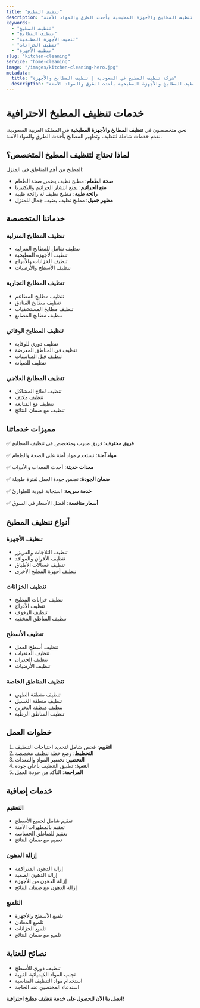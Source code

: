 ```yaml
---
title: "تنظيف المطبخ"
description: "خدمات تنظيف المطابخ والأجهزة المطبخية بأحدث الطرق والمواد الآمنة"
keywords:
  - "تنظيف المطبخ"
  - "تنظيف المطابخ"
  - "تنظيف الأجهزة المطبخية"
  - "تنظيف الخزانات"
  - "تنظيف الأجهزة"
slug: "kitchen-cleaning"
service: "home-cleaning"
image: "/images/kitchen-cleaning-hero.jpg"
metadata:
  title: "شركة تنظيف المطبخ في السعودية | تنظيف المطابخ والأجهزة"
  description: "أفضل شركة تنظيف مطبخ في السعودية. تنظيف المطابخ والأجهزة المطبخية بأحدث الطرق والمواد الآمنة."
---
```


# خدمات تنظيف المطبخ الاحترافية

نحن متخصصون في **تنظيف المطابخ والأجهزة المطبخية** في المملكة العربية السعودية، نقدم خدمات شاملة لتنظيف وتطهير المطابخ بأحدث الطرق والمواد الآمنة.

## لماذا تحتاج لتنظيف المطبخ المتخصص؟

المطبخ من أهم المناطق في المنزل:

- **صحة الطعام**: مطبخ نظيف يضمن صحة الطعام
- **منع الجراثيم**: يمنع انتشار الجراثيم والبكتيريا
- **رائحة طيبة**: مطبخ نظيف له رائحة طيبة
- **مظهر جميل**: مطبخ نظيف يضيف جمال للمنزل

## خدماتنا المتخصصة

### تنظيف المطابخ المنزلية
- تنظيف شامل للمطابخ المنزلية
- تنظيف الأجهزة المطبخية
- تنظيف الخزانات والأدراج
- تنظيف الأسطح والأرضيات

### تنظيف المطابخ التجارية
- تنظيف مطابخ المطاعم
- تنظيف مطابخ الفنادق
- تنظيف مطابخ المستشفيات
- تنظيف مطابخ المصانع

### تنظيف المطابخ الوقائي
- تنظيف دوري للوقاية
- تنظيف في المناطق المعرضة
- تنظيف قبل المناسبات
- تنظيف للصيانة

### تنظيف المطابخ العلاجي
- تنظيف لعلاج المشاكل
- تنظيف مكثف
- تنظيف مع المتابعة
- تنظيف مع ضمان النتائج

## مميزات خدماتنا

✅ **فريق محترف**: فريق مدرب ومتخصص في تنظيف المطابخ

✅ **مواد آمنة**: نستخدم مواد آمنة على الصحة والطعام

✅ **معدات حديثة**: أحدث المعدات والأدوات

✅ **ضمان الجودة**: نضمن جودة العمل لفترة طويلة

✅ **خدمة سريعة**: استجابة فورية للطوارئ

✅ **أسعار منافسة**: أفضل الأسعار في السوق

## أنواع تنظيف المطبخ

### تنظيف الأجهزة
- تنظيف الثلاجات والفريزر
- تنظيف الأفران والمواقد
- تنظيف غسالات الأطباق
- تنظيف أجهزة المطبخ الأخرى

### تنظيف الخزانات
- تنظيف خزانات المطبخ
- تنظيف الأدراج
- تنظيف الرفوف
- تنظيف المناطق المخفية

### تنظيف الأسطح
- تنظيف أسطح العمل
- تنظيف الحنفيات
- تنظيف الجدران
- تنظيف الأرضيات

### تنظيف المناطق الخاصة
- تنظيف منطقة الطهي
- تنظيف منطقة الغسيل
- تنظيف منطقة التخزين
- تنظيف المناطق الرطبة

## خطوات العمل

1. **التقييم**: فحص شامل لتحديد احتياجات التنظيف
2. **التخطيط**: وضع خطة تنظيف مخصصة
3. **التحضير**: تحضير المواد والمعدات
4. **التنفيذ**: تطبيق التنظيف بأعلى جودة
5. **المراجعة**: التأكد من جودة العمل

## خدمات إضافية

### التعقيم
- تعقيم شامل لجميع الأسطح
- تعقيم بالمطهرات الآمنة
- تعقيم للمناطق الحساسة
- تعقيم مع ضمان النتائج

### إزالة الدهون
- إزالة الدهون المتراكمة
- إزالة الدهون الصعبة
- إزالة الدهون من الأجهزة
- إزالة الدهون مع ضمان النتائج

### التلميع
- تلميع الأسطح والأجهزة
- تلميع المعادن
- تلميع الخزانات
- تلميع مع ضمان النتائج

## نصائح للعناية

- تنظيف دوري للأسطح
- تجنب المواد الكيميائية القوية
- استخدام مواد التنظيف المناسبة
- استدعاء المختصين عند الحاجة

**اتصل بنا الآن للحصول على خدمة تنظيف مطبخ احترافية!**
